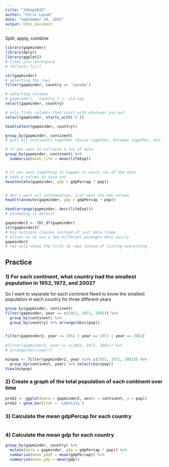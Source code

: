 ```yaml
---
title: "24Sep2015"
author: "Chris Lynum"
date: "September 24, 2015"
output: html_document
---
```


Split, apply, combine

```r
library(gapminder)
library(dplyr)
library(ggplot2)
# Clear your workspace
# rm(list= ls())
```



```r
str(gapminder)
# selecting the rows
filter(gapminder, country == 'Canada')

# selecting columns
# gapminder[, 'country'] <- old way
select(gapminder, country)

# only finds columns that start with whatever you put
select(gapminder, starts_with('C'))

head(select(gapminder, country))
```


```r
group_by(gapminder, continent)
# puts all continents together (Asias together, Europes together, etc.)

# if you want to collapse a ton of data
group_by(gapminder, continent) %>%
  summarize(mean_life = mean(lifeExp))


# if you want something to happen to every row of the data
# adds a column to data set
head(mutate(gapminder, gdp = gdpPercap * pop)) 


# don't want all informoation, just wont the new column
head(transmute(gapminder, gdp = gdpPercap * pop))
```


```r
head(arrange(gapminder, desc(lifeExp)))
# ascending is default
```

```r
gapminder2 <- tbl_df(gapminder)
str(gapminder2)
# has multiple classes instead of just data frame
# allows us to use a few different packages more easily
gapminder2
# now only shows the first 10 rows intead of listing everything
```


## Practice

### 1) For each continent, what country had the smallest population in 1952, 1972, and 2002?

So I want to separate for each continent
Need to know the smallest population in each country
for three different years
```r
group_by(gapminder, continent)
filter(gapminder, year == c(1952, 1972, 2002)) %>% 
  group_by(continent) %>%
  group_by(country) %>% arrange(desc(pop))


filter(gapminder2, year == 1952 | year == 1972 | year == 2002)
  
#filter(gapminder2, year == c(1952, 1972, 2002)) %>%
# arrange(desc(year))

minpop <- filter(gapminder2, year %in% c(1952, 1972, 2002)) %>%
  group_by(continent, year) %>% select(min(pop)) 
View(minpop)
```

### 2) Create a graph of the total population of each continent over time
```r
prob2 <- ggplot(data = gapminder2, aes(x = continent, y = pop))
prob2 + geom_bar(stat = 'identity')
```


### 3) Calculate the mean gdpPercap for each country

```r

```

### 4) Calculate the mean gdp for each country

```r
group_by(gapminder, country) %>% 
  mutate(data = gapminder, gdp = gdpPercap * pop)) %>%
  summarize(mean_gdpP = mean(gdpPercap)) %>%
  summarize(mean_gdp = mean(gdp))
```

